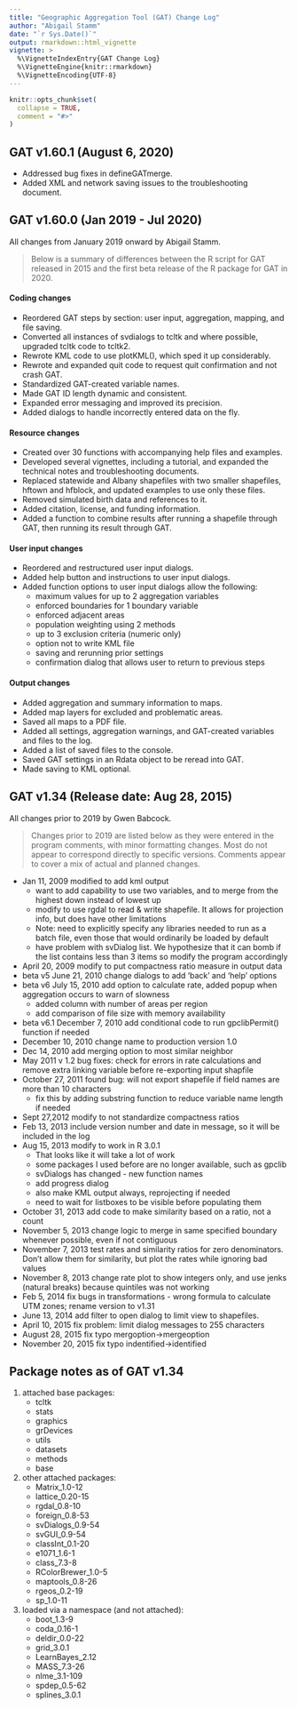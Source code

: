 ```yaml
---
title: "Geographic Aggregation Tool (GAT) Change Log"
author: "Abigail Stamm"
date: "`r Sys.Date()`"
output: rmarkdown::html_vignette
vignette: >
  %\VignetteIndexEntry{GAT Change Log}
  %\VignetteEngine{knitr::rmarkdown}
  %\VignetteEncoding{UTF-8}
---
```


```r
knitr::opts_chunk$set(
  collapse = TRUE,
  comment = "#>"
)
```

## GAT v1.60.1 (August 6, 2020)

* Addressed bug fixes in defineGATmerge.
* Added XML and network saving issues to the troubleshooting document.

## GAT v1.60.0 (Jan 2019 - Jul 2020)

All changes from January 2019 onward by Abigail Stamm.

> Below is a summary of differences between the R script for GAT released in 
> 2015 and the first beta release of the R package for GAT in 2020.

#### Coding changes

* Reordered GAT steps by section: user input, aggregation, mapping, and 
  file saving.
* Converted all instances of svdialogs to tcltk and where possible, 
  upgraded tcltk code to tcltk2.
* Rewrote KML code to use plotKML(), which sped it up considerably.
* Rewrote and expanded quit code to request quit confirmation and not 
  crash GAT.
* Standardized GAT-created variable names.
* Made GAT ID length dynamic and consistent.
* Expanded error messaging and improved its precision.
* Added dialogs to handle incorrectly entered data on the fly.


#### Resource changes

* Created over 30 functions with accompanying help files and examples.
* Developed several vignettes, including a tutorial, and expanded the 
  technical notes and troubleshooting documents.
* Replaced statewide and Albany shapefiles with two smaller shapefiles, 
  hftown and hfblock, and updated examples to use only these files.
* Removed simulated birth data and references to it.
* Added citation, license, and funding information.
* Added a function to combine results after running a shapefile through 
  GAT, then running its result through GAT.


#### User input changes

* Reordered and restructured user input dialogs.
* Added help button and instructions to user input dialogs.
* Added function options to user input dialogs allow the following:
    * maximum values for up to 2 aggregation variables
    * enforced boundaries for 1 boundary variable
    * enforced adjacent areas
    * population weighting using 2 methods
    * up to 3 exclusion criteria (numeric only)
    * option not to write KML file
    * saving and rerunning prior settings
    * confirmation dialog that allows user to return to previous steps


#### Output changes

* Added aggregation and summary information to maps.
* Added map layers for excluded and problematic areas.
* Saved all maps to a PDF file.
* Added all settings, aggregation warnings, and GAT-created variables and 
  files to the log. 
* Added a list of saved files to the console.
* Saved GAT settings in an Rdata object to be reread into GAT.
* Made saving to KML optional.




## GAT v1.34 (Release date: Aug 28, 2015)

All changes prior to 2019 by Gwen Babcock.

> Changes prior to 2019 are listed below as they were entered in the program
> comments, with minor formatting changes. Most do not appear to correspond
> directly to specific versions. Comments appear to cover a mix of actual and
> planned changes. 


* Jan 11, 2009 modified to add kml output
    * want to add capability to use two variables, and to merge from the
      highest down instead of lowest up
    * modify to use rgdal to read & write shapefile. It allows for projection
      info, but does have other limitations
    * Note: need to explicitly specify any libraries needed to run as a batch
      file, even those that would ordinarily be loaded by default
    * have problem with svDialog list.  We hypothesize that it can bomb if
      the list contains less than 3 items so modify the program accordingly
* April 20, 2009 modify to put compactness ratio measure in output data
* beta v5 June 21, 2010 change dialogs to add 'back' and 'help' options
* beta v6 July 15, 2010 add option to calculate rate, added popup when
  aggregation occurs to warn of slowness
    * added column with number of areas per region
    * add comparison of file size with memory availability
* beta v6.1 December 7, 2010 add conditional code to run gpclibPermit()
  function if needed
* December 10, 2010 change name to production version 1.0
* Dec 14, 2010 add merging option to most similar neighbor
* May 2011 v 1.2 bug fixes: check for errors in rate calculations and remove
  extra linking variable before re-exporting input shapfile
* October 27, 2011 found bug: will not export shapefile if field names are
  more than 10 characters
    * fix this by adding substring function to reduce variable name length if
      needed
* Sept 27,2012 modify to not standardize compactness ratios
* Feb 13, 2013 include version number and date in message, so it will be
  included in the log
* Aug 15, 2013 modify to work in R 3.0.1
    * That looks like it will take a lot of work
    * some packages I used before are no longer available, such as gpclib
    * svDialogs has changed - new function names
    * add progress dialog
    * also make KML output always, reprojecting if needed
    * need to wait for listboxes to be visible before populating them
* October 31, 2013 add code to make similarity based on a ratio, not a count
* November 5, 2013 change logic to merge in same specified boundary whenever
  possible, even if not contiguous
* November 7, 2013 test rates and similarity ratios for zero denominators.
  Don't allow them for similarity, but plot the rates while ignoring bad
  values
* November 8, 2013 change rate plot to show integers only, and use jenks
  (natural breaks) because quintiles was not working
* Feb 5, 2014 fix bugs in transformations - wrong formula to calculate UTM
  zones; rename version to v1.31
* June 13, 2014 add filter to open dialog to limit view to shapefiles.
* April 10, 2015 fix problem: limit dialog messages to 255 characters
* August 28, 2015 fix typo mergoption->mergeoption
* November 20, 2015 fix typo indentified->identified

## Package notes as of GAT v1.34

1. attached base packages:
    * tcltk
    * stats
    * graphics
    * grDevices
    * utils
    * datasets
    * methods
    * base
1. other attached packages:
    * Matrix_1.0-12
    * lattice_0.20-15
    * rgdal_0.8-10
    * foreign_0.8-53
    * svDialogs_0.9-54
    * svGUI_0.9-54
    * classInt_0.1-20
    * e1071_1.6-1
    * class_7.3-8
    * RColorBrewer_1.0-5
    * maptools_0.8-26
    * rgeos_0.2-19
    * sp_1.0-11
1. loaded via a namespace (and not attached):
    * boot_1.3-9
    * coda_0.16-1
    * deldir_0.0-22
    * grid_3.0.1
    * LearnBayes_2.12
    * MASS_7.3-26
    * nlme_3.1-109
    * spdep_0.5-62
    * splines_3.0.1
